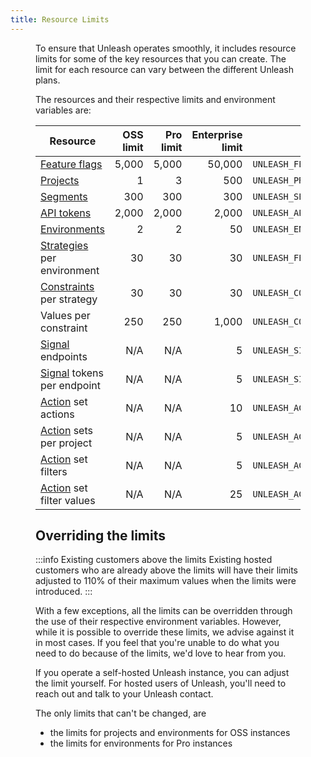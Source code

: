 ```yaml
---
title: Resource Limits
---
```


<Figure caption="When you're close to reaching the limit for a resource, you'll see a warning in the Unleash UI. The warning will tell you what the limit is, how close you are to reaching it, and how you can increase the limit." img="/img/project-limit-warning.png" />

To ensure that Unleash operates smoothly, it includes resource limits for some of the key resources that you can create. The limit for each resource can vary between the different Unleash plans.

The resources and their respective limits and environment variables are:

| Resource                                               | OSS limit | Pro limit | Enterprise limit | Environment variable                           |
|--------------------------------------------------------|----------:|----------:|-----------------:|------------------------------------------------|
| [Feature flags](feature-toggles.mdx)                   |     5,000 |     5,000 |           50,000 | `UNLEASH_FEATURE_FLAGS_LIMIT`                  |
| [Projects](projects.md)                                |         1 |         3 |              500 | `UNLEASH_PROJECTS_LIMIT`                       |
| [Segments](segments.mdx)                               |       300 |       300 |              300 | `UNLEASH_SEGMENTS_LIMIT`                       |
| [API tokens](api-tokens-and-client-keys.mdx)           |     2,000 |     2,000 |            2,000 | `UNLEASH_API_TOKENS_LIMIT`                     |
| [Environments](environments.md)                        |         2 |         2 |               50 | `UNLEASH_ENVIRONMENTS_LIMIT`                   |
| [Strategies](activation-strategies.md) per environment |        30 |        30 |               30 | `UNLEASH_FEATURE_ENVIRONMENT_STRATEGIES_LIMIT` |
| [Constraints](strategy-constraints.md) per strategy    |        30 |        30 |               30 | `UNLEASH_CONSTRAINTS_LIMIT`                    |
| Values per constraint                                  |       250 |       250 |            1,000 | `UNLEASH_CONSTRAINT_VALUES_LIMIT`              |
| [Signal](signals.md) endpoints                         |       N/A |       N/A |                5 | `UNLEASH_SIGNAL_ENDPOINTS_LIMIT`               |
| [Signal](signals.md) tokens per endpoint               |       N/A |       N/A |                5 | `UNLEASH_SIGNAL_TOKENS_PER_ENDPOINT_LIMIT`     |
| [Action](actions.md) set actions                       |       N/A |       N/A |               10 | `UNLEASH_ACTION_SET_ACTIONS_LIMIT`             |
| [Action](actions.md) sets per project                  |       N/A |       N/A |                5 | `UNLEASH_ACTION_SETS_PER_PROJECT_LIMIT`        |
| [Action](actions.md) set filters                       |       N/A |       N/A |                5 | `UNLEASH_ACTION_SET_FILTERS_LIMIT`             |
| [Action](actions.md) set filter values                 |       N/A |       N/A |               25 | `UNLEASH_ACTION_SET_FILTER_VALUES_LIMIT`       |

## Overriding the limits

:::info Existing customers above the limits
Existing hosted customers who are already above the limits will have their limits adjusted to 110% of their maximum values when the limits were introduced.
:::

With a few exceptions, all the limits can be overridden through the use of their respective environment variables. However, while it is possible to override these limits, we advise against it in most cases. If you feel that you're unable to do what you need to do because of the limits, we'd love to hear from you.

If you operate a self-hosted Unleash instance, you can adjust the limit yourself. For hosted users of Unleash, you'll need to reach out and talk to your Unleash contact.

The only limits that can't be changed, are
- the limits for projects and environments for OSS instances
- the limits for environments for Pro instances
